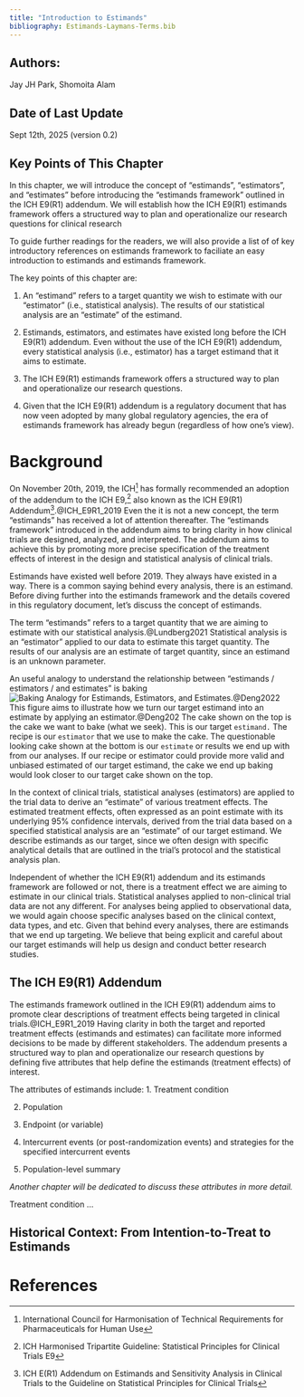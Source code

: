 ```yaml
---
title: "Introduction to Estimands"
bibliography: Estimands-Laymans-Terms.bib
---
```


## Authors:

Jay JH Park, Shomoita Alam

## Date of Last Update

Sept 12th, 2025 (version 0.2)

## Key Points of This Chapter

In this chapter, we will introduce the concept of "estimands", "estimators", and "estimates" before introducing the "estimands framework" outlined in the ICH E9(R1) addendum. We will establish how the ICH E9(R1) estimands framework offers a structured way to plan and operationalize our research questions for clinical research

To guide further readings for the readers, we will also provide a list of of key introductory references on estimands framework to faciliate an easy introduction to estimands and estimands framework.

The key points of this chapter are:

1.  An "estimand" refers to a target quantity we wish to estimate with our "estimator" (i.e., statistical analysis). The results of our statistical analysis are an "estimate" of the estimand.

2.  Estimands, estimators, and estimates have existed long before the ICH E9(R1) addendum. Even without the use of the ICH E9(R1) addendum, every statistical analysis (i.e., estimator) has a target estimand that it aims to estimate.

3.  The ICH E9(R1) estimands framework offers a structured way to plan and operationalize our research questions.

4.  Given that the ICH E9(R1) addendum is a regulatory document that has now veen adopted by many global regulatory agencies, the era of estimands framework has already begun (regardless of how one's view).

# Background

On November 20th, 2019, the ICH[^estimands-laymans-terms-1] has formally recommended an adoption of the addendum to the ICH E9,[^estimands-laymans-terms-2] also known as the ICH E9(R1) Addendum[^estimands-laymans-terms-3].@ICH_E9R1_2019 Even the it is not a new concept, the term "estimands" has received a lot of attention thereafter. The "estimands framework" introduced in the addendum aims to bring clarity in how clinical trials are designed, analyzed, and interpreted. The addendum aims to achieve this by promoting more precise specification of the treatment effects of interest in the design and statistical analysis of clinical trials.

[^estimands-laymans-terms-1]: International Council for Harmonisation of Technical Requirements for Pharmaceuticals for Human Use

[^estimands-laymans-terms-2]: ICH Harmonised Tripartite Guideline: Statistical Principles for Clinical Trials E9

[^estimands-laymans-terms-3]: ICH E(R1) Addendum on Estimands and Sensitivity Analysis in Clinical Trials to the Guideline on Statistical Principles for Clinical Trials

Estimands have existed well before 2019. They always have existed in a way. There is a common saying behind every analysis, there is an estimand. Before diving further into the estimands framework and the details covered in this regulatory document, let's discuss the concept of estimands.

The term "estimands" refers to a target quantity that we are aiming to estimate with our statistical analysis.@Lundberg2021 Statistical analysis is an "estimator" applied to our data to estimate this target quantity. The results of our analysis are an estimate of target quantity, since an estimand is an unknown parameter. 

An useful analogy to understand the relationship between "estimands / estimators / and estimates" is baking ![Baking Analogy for Estimands, Estimators, and Estimates](../Images/estimand-baking-analogy.png).@Deng2022 This figure aims to illustrate how we turn our target estimand into an estimate by applying an estimator.@Deng202 The cake shown on the top is the cake we want to bake (what we seek). This is our target `estimand.` The recipe is our `estimator` that we use to make the cake. The questionable looking cake shown at the bottom is our `estimate` or results we end up with from our analyses. If our recipe or estimator could provide more valid and unbiased estimated of our target estimand, the cake we end up baking would look closer to our target cake shown on the top. 

In the context of clinical trials, statistical analyses (estimators) are applied to the trial data to derive an "estimate" of various treatment effects. The estimated treatment effects, often expressed as an point estimate with its underlying 95% confidence intervals, derived from the trial data based on a specified statistical analysis are an "estimate" of our target estimand. We describe estimands as our target, since we often design with specific analytical details that are outlined in the trial's protocol and the statistical analysis plan. 

Independent of whether the ICH E9(R1) addendum and its estimands framework are followed or not, there is a treatment effect we are aiming to estimate in our clinical trials. Statistical analyses applied to non-clinical trial data are not any different. For analyses being applied to observational data, we would again choose specific analyses based on the clinical context, data types, and etc. Given that behind every analyses, there are estimands that we end up targeting. We believe that being explicit and careful about our target estimands will help us design and conduct better research studies. 

## The ICH E9(R1) Addendum

The estimands framework outlined in the ICH E9(R1) addendum aims to promote clear descriptions of treatment effects being targeted in clinical trials.@ICH_E9R1_2019 Having clarity in both the target and reported treatment effects (estimands and estimates) can facilitate more informed decisions to be made by different stakeholders. The addendum presents a structured way to plan and operationalize our research questions by defining five attributes that help define the estimands (treatment effects) of interest. 

The attributes of estimands include: 
1. Treatment condition

2. Population

3. Endpoint (or variable)

4. Intercurrent events (or post-randomization events) and strategies for the specified intercurrent events 

5. Population-level summary

*Another chapter will be dedicated to discuss these attributes in more detail.*

Treatment condition ...

## Historical Context: From Intention-to-Treat to Estimands

# References
